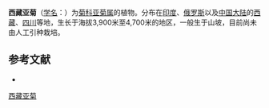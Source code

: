 {{Speciesbox
| name = 西藏亚菊
| status = 
| status_system = 
| image =
| genus = Ajania
| species = tibetica
| authority = (Hook. f. et Thoms. ex C. B. Clarke) Tzvel.
}}

'''西藏亚菊'''（[[学名|学名]]：{{lang|la|''Ajania tibetica''}}）为[[菊科|菊科]][[亚菊属|亚菊属]]的植物。分布在[[印度|印度]]、[[俄罗斯|俄罗斯]]以及[[中国大陆|中国大陆]]的[[西藏|西藏]]、[[四川|四川]]等地，生长于海拔3,900米至4,700米的地区，一般生于山坡，目前尚未由人工引种栽培。

== 参考文献 ==
<div class="references-small">
* {{cite web| url =http://www.bioinfo.cn/db05/KmzwSpecies.php?action=view&id=3856| title =西藏亚菊| work =《中国高等植物数据库全库》| publisher =中国科学院微生物研究所| author =昆明植物研究所| accessdate =2009-02-25| archive-date =2016-03-05| archive-url =https://web.archive.org/web/20160305104954/http://www.bioinfo.cn/db05/KmzwSpecies.php?action=view&id=3856| dead-url =yes}}
</div>
{{Taxonbar|from=Q3514919}}

[[Category:亚菊属|西藏亚菊]]


{{植物小作品}}